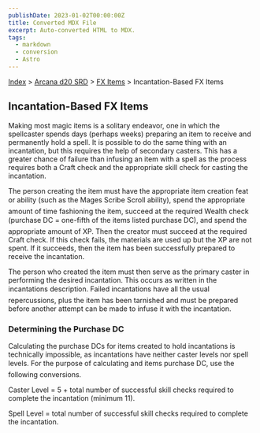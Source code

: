 ```yaml
---
publishDate: 2023-01-02T00:00:00Z
title: Converted MDX File
excerpt: Auto-converted HTML to MDX.
tags:
  - markdown
  - conversion
  - Astro
---
```


[Index](-index) > [Arcana d20 SRD](arcana-d20-srd-index) > [FX Items](arcana-d20-srd-fx-items-index) > Incantation-Based FX Items

## Incantation-Based FX Items

Making most magic items is a solitary endeavor, one in which the spellcaster spends days (perhaps weeks) preparing an item to receive and permanently hold a spell. It is possible to do the same thing with an incantation, but this requires the help of secondary casters. This has a greater chance of failure than infusing an item with a spell as the process requires both a Craft check and the appropriate skill check for casting the incantation.

The person creating the item must have the appropriate item creation feat or ability (such as the Mages Scribe Scroll ability), spend the appropriate amount of time fashioning the item, succeed at the required Wealth check (purchase DC = one-fifth of the items listed purchase DC), and spend the appropriate amount of XP. Then the creator must succeed at the required Craft check. If this check fails, the materials are used up but the XP are not spent. If it succeeds, then the item has been successfully prepared to receive the incantation.

The person who created the item must then serve as the primary caster in performing the desired incantation. This occurs as written in the incantations description. Failed incantations have all the usual repercussions, plus the item has been tarnished and must be prepared before another attempt can be made to
infuse it with the incantation.

### Determining the Purchase DC

Calculating the purchase DCs for items created to hold incantations is technically impossible, as incantations have neither caster levels nor spell levels. For the purpose of calculating and items purchase DC, use the following conversions.

Caster Level = 5 + total number of successful skill checks required to complete the incantation (minimum 11).

Spell Level = total number of successful skill checks required to complete the incantation.
